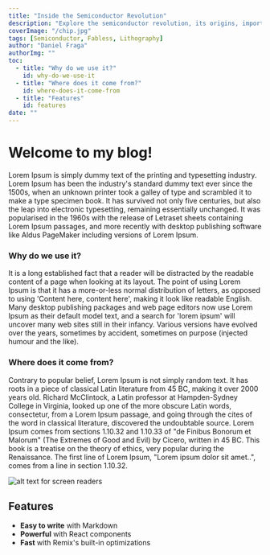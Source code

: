 ```yaml
---
title: "Inside the Semiconductor Revolution"
description: "Explore the semiconductor revolution, its origins, importance, and features driving modern technology."
coverImage: "/chip.jpg"
tags: [Semiconductor, Fabless, Lithography]
author: "Daniel Fraga"
authorImg: ""
toc:
  - title: "Why do we use it?"
    id: why-do-we-use-it
  - title: "Where does it come from?"
    id: where-does-it-come-from
  - title: "Features"
    id: features
date: ""
---
```


# Welcome to my blog!

Lorem Ipsum is simply dummy text of the printing and typesetting industry. Lorem Ipsum has been the industry's standard dummy text ever since the 1500s, when an unknown printer took a galley of type and scrambled it to make a type specimen book. It has survived not only five centuries, but also the leap into electronic typesetting, remaining essentially unchanged. It was popularised in the 1960s with the release of Letraset sheets containing Lorem Ipsum passages, and more recently with desktop publishing software like Aldus PageMaker including versions of Lorem Ipsum.

### Why do we use it?

It is a long established fact that a reader will be distracted by the readable content of a page when looking at its layout. The point of using Lorem Ipsum is that it has a more-or-less normal distribution of letters, as opposed to using 'Content here, content here', making it look like readable English. Many desktop publishing packages and web page editors now use Lorem Ipsum as their default model text, and a search for 'lorem ipsum' will uncover many web sites still in their infancy. Various versions have evolved over the years, sometimes by accident, sometimes on purpose (injected humour and the like).

### Where does it come from?

Contrary to popular belief, Lorem Ipsum is not simply random text. It has roots in a piece of classical Latin literature from 45 BC, making it over 2000 years old. Richard McClintock, a Latin professor at Hampden-Sydney College in Virginia, looked up one of the more obscure Latin words, consectetur, from a Lorem Ipsum passage, and going through the cites of the word in classical literature, discovered the undoubtable source. Lorem Ipsum comes from sections 1.10.32 and 1.10.33 of "de Finibus Bonorum et Malorum" (The Extremes of Good and Evil) by Cicero, written in 45 BC. This book is a treatise on the theory of ethics, very popular during the Renaissance. The first line of Lorem Ipsum, "Lorem ipsum dolor sit amet..", comes from a line in section 1.10.32.

![alt text for screen readers](/ar.jpg "Text to show on mouseover")

## Features

- **Easy to write** with Markdown
- **Powerful** with React components
- **Fast** with Remix's built-in optimizations
